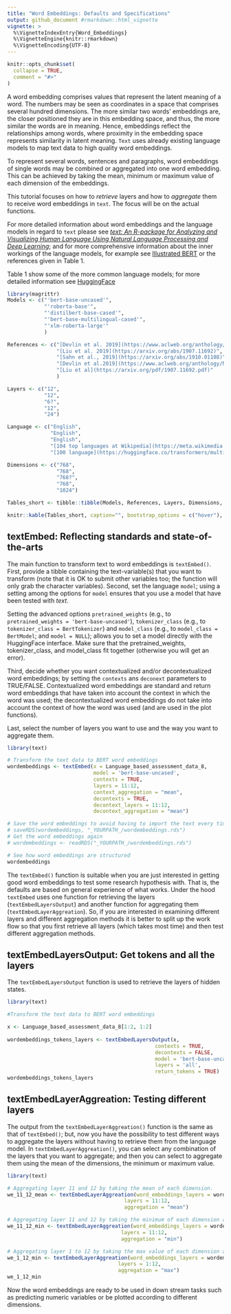 ```yaml
---
title: "Word Embeddings: Defaults and Specifications"
output: github_document #rmarkdown::html_vignette
vignette: >
  %\VignetteIndexEntry{Word_Embeddings}
  %\VignetteEngine{knitr::rmarkdown}
  %\VignetteEncoding{UTF-8}
---
```


```r
knitr::opts_chunk$set(
  collapse = TRUE,
  comment = "#>"
)
```

A word embedding comprises values that represent the latent meaning of a word. The numbers may be seen as coordinates in a space that comprises several hundred dimensions. The more similar two words’ embeddings are, the closer positioned they are in this embedding space, and thus, the more similar the words are in meaning. Hence, embeddings reflect the relationships among words, where proximity in the embedding space represents similarity in latent meaning. ```Text``` uses already existing language models to map text data to high quality word embeddings.

To represent several words, sentences and paragraphs, word embeddings of single words may be combined or aggregated into one word embedding. This can be achieved by taking the mean, minimum or maximum value of each dimension of the embeddings.

This tutorial focuses on how to *retrieve* layers and how to *aggregate* them to receive word embeddings in ```text```. The focus will be on the actual functions.  

For more detailed information about word embeddings and the language models in regard to ```text``` please see [*text: An R-package for Analyzing and Visualizing Human Language Using Natural Language Processing and Deep Learning*](www.oscarkjell.se); and for more comprehensive information about the inner workings of the language models, for example see [Illustrated BERT](https://jalammar.github.io/illustrated-bert/) or the references given in Table 1.

Table 1 show some of the more common language models; for more detailed information see [HuggingFace](https://huggingface.co/)

``` r
library(magrittr)
Models <- c("'bert-base-uncased'",
            "'roberta-base'",
            "'distilbert-base-cased'",
            "'bert-base-multilingual-cased'",
            "'xlm-roberta-large'"
            )

References <- c("[Devlin et al. 2019](https://www.aclweb.org/anthology/N19-1423/)",
                "[Liu et al. 2019](https://arxiv.org/abs/1907.11692)",
                "[Sahn et al., 2019](https://arxiv.org/abs/1910.01108)",
                "[Devlin et al.2019](https://www.aclweb.org/anthology/N19-1423/)",
                "[Liu et al](https://arxiv.org/pdf/1907.11692.pdf)"
                )

Layers <- c("12",
            "12", 
            "6?",
            "12",
            "24")

Language <- c("English",
              "English", 
              "English",
              "[104 top languages at Wikipedia](https://meta.wikimedia.org/wiki/List_of_Wikipedias)",
              "[100 language](https://huggingface.co/transformers/multilingual.html)")

Dimensions <- c("768", 
                "768", 
                "768?", 
                "768", 
                "1024")

Tables_short <- tibble::tibble(Models, References, Layers, Dimensions, Language)

knitr::kable(Tables_short, caption="", bootstrap_options = c("hover"), full_width = T)
```


## textEmbed: Reflecting standards and state-of-the-arts
The main function to transform text to word embeddings is ```textEmbed()```. First, provide a tibble containing the text-variable(s) that you want to transform (note that it is OK to submit other variables too; the function will only grab the character variables). Second, set the language ```model```; using a setting among the options for ```model``` ensures that you use a model that have been tested with *text*. 

Setting the advanced options ```pretrained_weights``` (e.g., to ```pretrained_weights = 'bert-base-uncased'```), ```tokenizer_class``` (e.g., to ```tokenizer_class = BertTokenizer```) and ```model_class``` (e.g., to ```model_class = BertModel```; and ```model = NULL```); allows you to set a model directly with the HuggingFace interface. Make sure that the pretrained_weights, tokenizer_class, and model_class fit together (otherwise you will get an error).  

Third, decide whether you want contextualized and/or decontextualized word embeddings; by setting the ```contexts``` ans ```deconext``` parameters to TRUE/FALSE. Contextualized word embeddings are standard and return word embeddings that have taken into account the context in which the word was used; the decontextualized word embeddings do not take into account the context of how the word was used (and are used in the plot functions).  

Last, select the number of layers you want to use and the way you want to aggregate them.  

```r
library(text)

# Transform the text data to BERT word embeddings
wordembeddings <- textEmbed(x = Language_based_assessment_data_8,
                            model = 'bert-base-uncased',
                            contexts = TRUE,
                            layers = 11:12,
                            context_aggregation = "mean",
                            decontexts = TRUE,
                            decontext_layers = 11:12,
                            decontext_aggregation = "mean")

# Save the word embeddings to avoid having to import the text every time
# saveRDS(wordembeddings, "_YOURPATH_/wordembeddings.rds")
# Get the word embeddings again
# wordembeddings <- readRDS("_YOURPATH_/wordembeddings.rds")

# See how word embeddings are structured
wordembeddings
```

The ```textEmbed()``` function is suitable when you are just interested in getting good word embeddings to test some research hypothesis with. That is, the defaults are based on general experience of what works. Under the hood ```textEmbed``` uses one function for retrieving the layers (```textEmbedLayersOutput```) and another function for aggregating them (```textEmbedLayerAggreation```). So, if you are interested in examining different layers and different aggregation methods it is better to split up the work flow so that you first retrieve all layers (which takes most time) and then test different aggregation methods. 

## textEmbedLayersOutput: Get tokens and all the layers
The ```textEmbedLayersOutput``` function is used to retrieve the layers of hidden states. 

```r
library(text)

#Transform the text data to BERT word embeddings

x <- Language_based_assessment_data_8[1:2, 1:2]
 
wordembeddings_tokens_layers <- textEmbedLayersOutput(x,
                                                contexts = TRUE,
                                                decontexts = FALSE,
                                                model = 'bert-base-uncased',
                                                layers = 'all',
                                                return_tokens = TRUE)
wordembeddings_tokens_layers
```

## textEmbedLayerAggreation: Testing different layers 
The output from the ```textEmbedLayerAggreation()``` function is the same as that of ```textEmbed()```; but, now you have the possibility to test different ways to aggregate the layers without having to retrieve them from the language model. In ```textEmbedLayerAggreation()```, you can select any combination of the layers that you want to aggregate; and then you can select to aggregate them using the mean of the dimensions, the minimum or maximum value.  

```r
library(text)

# Aggregating layer 11 and 12 by taking the mean of each dimension. 
we_11_12_mean <- textEmbedLayerAggreation(word_embeddings_layers = wordembeddings_tokens_layers,
                                      layers = 11:12,
                                      aggregation = "mean")

# Aggregating layer 11 and 12 by taking the minimum of each dimension accross the two layers.
we_11_12_min <- textEmbedLayerAggreation(word_embeddings_layers = wordembeddings_tokens_layers,
                                     layers = 11:12,
                                     aggregation = "min")

# Aggregating layer 1 to 12 by taking the max value of each dimension accross the 12 layers.
we_1_12_min <- textEmbedLayerAggreation(word_embeddings_layers = wordembeddings_tokens_layers,
                                    layers = 1:12,
                                    aggregation = "max")
we_1_12_min
```

Now the word embeddings are ready to be used in down stream tasks such as predicting numeric variables or be plotted according to different dimensions. 
